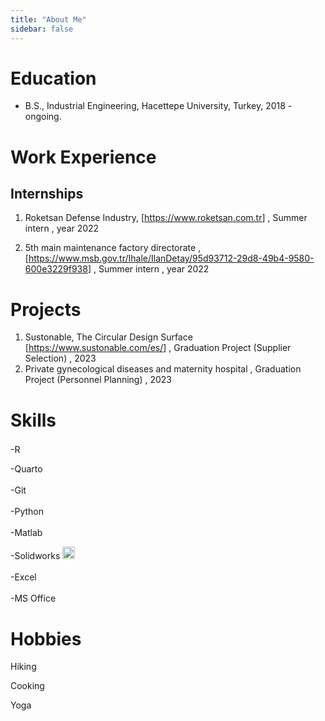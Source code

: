 ```yaml
---
title: "About Me"
sidebar: false 
---
```


# Education

-   B.S., Industrial Engineering, Hacettepe University, Turkey, 2018 - ongoing.

# Work Experience

## Internships

1.  Roketsan Defense Industry, \[[https://www.roketsan.com.tr](https://www.roketsan.com.tr/tr)\] , Summer intern , year 2022

2.  5th main maintenance factory directorate , \[<https://www.msb.gov.tr/Ihale/IlanDetay/95d93712-29d8-49b4-9580-600e3229f938>\] , Summer intern , year 2022

# Projects

1.  Sustonable, The Circular Design Surface \[<https://www.sustonable.com/es/>\] , Graduation Project (Supplier Selection) , 2023
2.  Private gynecological diseases and maternity hospital , Graduation Project (Personnel Planning) , 2023

# Skills

-R ![](images/rstudio-02.svg){width="17"}

-Quarto

-Git ![](images/github-01.svg){width="17"}

-Python ![](images/python.svg){width="17"}

-Matlab ![](images/file-type-matlab.svg){width="17"}

-Solidworks ![](images/solidworks.svg){width="20"}

-Excel ![](images/file-type-excel.svg){width="17"}

-MS Office ![](images/microsoft-office.svg){width="50" height="17"}

# Hobbies

Hiking

Cooking

Yoga
